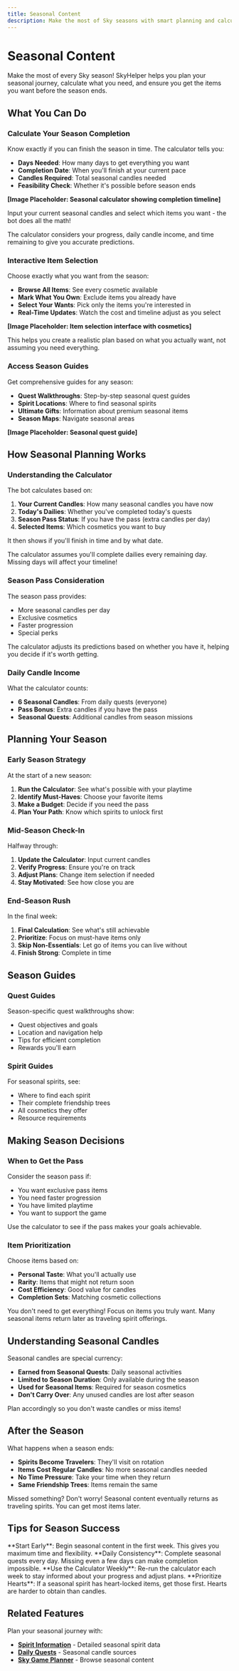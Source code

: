 ```yaml
---
title: Seasonal Content
description: Make the most of Sky seasons with smart planning and calculations
---
```


# Seasonal Content

Make the most of every Sky season! SkyHelper helps you plan your seasonal journey, calculate what you need, and ensure you get the items you want before the season ends.

## What You Can Do

### Calculate Your Season Completion

Know exactly if you can finish the season in time. The calculator tells you:

- **Days Needed**: How many days to get everything you want
- **Completion Date**: When you'll finish at your current pace
- **Candles Required**: Total seasonal candles needed
- **Feasibility Check**: Whether it's possible before season ends

**[Image Placeholder: Seasonal calculator showing completion timeline]**

Input your current seasonal candles and select which items you want - the bot does all the math!

<Callout type="info">
  The calculator considers your progress, daily candle income, and time remaining to give you accurate predictions.
</Callout>

### Interactive Item Selection

Choose exactly what you want from the season:

- **Browse All Items**: See every cosmetic available
- **Mark What You Own**: Exclude items you already have
- **Select Your Wants**: Pick only the items you're interested in
- **Real-Time Updates**: Watch the cost and timeline adjust as you select

**[Image Placeholder: Item selection interface with cosmetics]**

This helps you create a realistic plan based on what you actually want, not assuming you need everything.

### Access Season Guides

Get comprehensive guides for any season:

- **Quest Walkthroughs**: Step-by-step seasonal quest guides
- **Spirit Locations**: Where to find seasonal spirits
- **Ultimate Gifts**: Information about premium seasonal items
- **Season Maps**: Navigate seasonal areas

**[Image Placeholder: Seasonal quest guide]**

## How Seasonal Planning Works

### Understanding the Calculator

The bot calculates based on:

1. **Your Current Candles**: How many seasonal candles you have now
2. **Today's Dailies**: Whether you've completed today's quests
3. **Season Pass Status**: If you have the pass (extra candles per day)
4. **Selected Items**: Which cosmetics you want to buy

It then shows if you'll finish in time and by what date.

<Callout type="warn">
  The calculator assumes you'll complete dailies every remaining day. Missing days will affect your timeline!
</Callout>

### Season Pass Consideration

The season pass provides:

- More seasonal candles per day
- Exclusive cosmetics
- Faster progression
- Special perks

The calculator adjusts its predictions based on whether you have it, helping you decide if it's worth getting.

### Daily Candle Income

What the calculator counts:

- **6 Seasonal Candles**: From daily quests (everyone)
- **Pass Bonus**: Extra candles if you have the pass
- **Seasonal Quests**: Additional candles from season missions

## Planning Your Season

### Early Season Strategy

At the start of a new season:

1. **Run the Calculator**: See what's possible with your playtime
2. **Identify Must-Haves**: Choose your favorite items
3. **Make a Budget**: Decide if you need the pass
4. **Plan Your Path**: Know which spirits to unlock first

### Mid-Season Check-In

Halfway through:

1. **Update the Calculator**: Input current candles
2. **Verify Progress**: Ensure you're on track
3. **Adjust Plans**: Change item selection if needed
4. **Stay Motivated**: See how close you are

### End-Season Rush

In the final week:

1. **Final Calculation**: See what's still achievable
2. **Prioritize**: Focus on must-have items only
3. **Skip Non-Essentials**: Let go of items you can live without
4. **Finish Strong**: Complete in time

## Season Guides

### Quest Guides

Season-specific quest walkthroughs show:

- Quest objectives and goals
- Location and navigation help
- Tips for efficient completion
- Rewards you'll earn

### Spirit Guides

For seasonal spirits, see:

- Where to find each spirit
- Their complete friendship trees
- All cosmetics they offer
- Resource requirements

## Making Season Decisions

### When to Get the Pass

Consider the season pass if:

- You want exclusive pass items
- You need faster progression
- You have limited playtime
- You want to support the game

Use the calculator to see if the pass makes your goals achievable.

### Item Prioritization

Choose items based on:

- **Personal Taste**: What you'll actually use
- **Rarity**: Items that might not return soon
- **Cost Efficiency**: Good value for candles
- **Completion Sets**: Matching cosmetic collections

<Callout type="info">
  You don't need to get everything! Focus on items you truly want. Many seasonal items return later as traveling spirit offerings.
</Callout>

## Understanding Seasonal Candles

Seasonal candles are special currency:

- **Earned from Seasonal Quests**: Daily seasonal activities
- **Limited to Season Duration**: Only available during the season
- **Used for Seasonal Items**: Required for season cosmetics
- **Don't Carry Over**: Any unused candles are lost after season

Plan accordingly so you don't waste candles or miss items!

## After the Season

What happens when a season ends:

- **Spirits Become Travelers**: They'll visit on rotation
- **Items Cost Regular Candles**: No more seasonal candles needed
- **No Time Pressure**: Take your time when they return
- **Same Friendship Trees**: Items remain the same

<Callout type="info">
  Missed something? Don't worry! Seasonal content eventually returns as traveling spirits. You can get most items later.
</Callout>

## Tips for Season Success

<Callout type="info">
  **Start Early**: Begin seasonal content in the first week. This gives you maximum time and flexibility.
</Callout>

<Callout type="info">
  **Daily Consistency**: Complete seasonal quests every day. Missing even a few days can make completion impossible.
</Callout>

<Callout type="info">
  **Use the Calculator Weekly**: Re-run the calculator each week to stay informed about your progress and adjust plans.
</Callout>

<Callout type="info">
  **Prioritize Hearts**: If a seasonal spirit has heart-locked items, get those first. Hearts are harder to obtain than candles.
</Callout>

## Related Features

Plan your seasonal journey with:

- **[Spirit Information](/guide/spirits)** - Detailed seasonal spirit data
- **[Daily Quests](/guide/events)** - Seasonal candle sources
- **[Sky Game Planner](/guide/planner)** - Browse seasonal content
